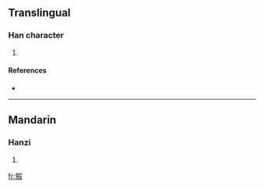 ==Translingual==

===Han character===
{{Han char|rn=93|rad=牛|as=09|sn=13|four=2754<sub>7</sub>|canj=竹手口尸水 (HQRSE)}}

# {{defn|Han|sort=牛09}}

====References====
* {{Han ref|kx=0702.180|dkj=20077|dj=1115.230|hdz=31816.150|uh=728C|ud=29324|bh=DEA6|bd=56998}}

----

==Mandarin==

===Hanzi===
{{cmn-hanzi|pin=[[jiā]] ([[jia1]])|wg=chia<sup>1</sup>}}

# {{defn|Mandarin|sort=牛09}}

[[fr:犌]]